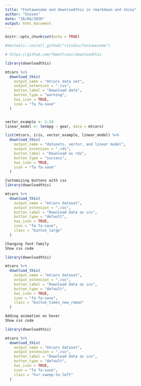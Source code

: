 ```yaml
---
title: "Fontawesome and downloadthis in rmarkdown and shiny"
author: "Steven"
date: "26/04/2020"
output: html_document
---
```


```r
knitr::opts_chunk$set(echo = TRUE)

#devtools::install_github("rstudio/fontawesome")
```



```r
# https://github.com/fmmattioni/downloadthis

library(downloadthis)

mtcars %>% 
  download_this(
    output_name = "mtcars data set",
    output_extension = ".csv",
    button_label = "Download data",
    button_type = "warning",
    has_icon = TRUE,
    icon = "fa fa-save"
  )


vector_example <- 1:10
linear_model <- lm(mpg ~ gear, data = mtcars)

list(mtcars, iris, vector_example, linear_model) %>%
  download_this(
    output_name = "datasets, vector, and linear model",
    output_extension = ".rds",
    button_label = "Download as rds",
    button_type = "success",
    has_icon = TRUE,
    icon = "fa fa-save"
  )

```


```r

Customizing buttons with css
library(downloadthis)

mtcars %>%
  download_this(
    output_name = "mtcars dataset",
    output_extension = ".csv",
    button_label = "Download data as csv",
    button_type = "default",
    has_icon = TRUE,
    icon = "fa fa-save",
    class = "button_large"
  )

Changing font-family
Show css code

library(downloadthis)

mtcars %>%
  download_this(
    output_name = "mtcars dataset",
    output_extension = ".csv",
    button_label = "Download data as csv",
    button_type = "default",
    has_icon = TRUE,
    icon = "fa fa-save",
    class = "button_times_new_roman"
  )

Adding animation on hover
Show css code

library(downloadthis)

mtcars %>%
  download_this(
    output_name = "mtcars dataset",
    output_extension = ".csv",
    button_label = "Download data as csv",
    button_type = "default",
    has_icon = TRUE,
    icon = "fa fa-save",
    class = "hvr-sweep-to-left"
  )
```

